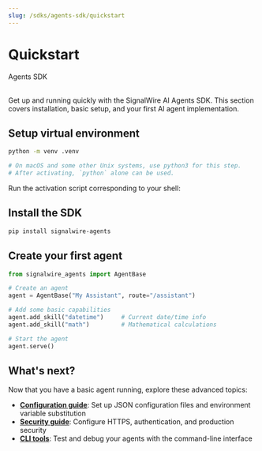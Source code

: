 ```yaml
---
slug: /sdks/agents-sdk/quickstart
---
```



# Quickstart

<Subtitle>Agents SDK</Subtitle><br/><br/>

Get up and running quickly with the SignalWire AI Agents SDK. 
This section covers installation, basic setup, and your first AI agent implementation.

<Steps>

## Setup virtual environment

```bash
python -m venv .venv

# On macOS and some other Unix systems, use python3 for this step.
# After activating, `python` alone can be used.
```

Run the activation script corresponding to your shell:

<VenvScript/>

## Install the SDK
```bash
pip install signalwire-agents
```

## Create your first agent
```python title="app.py"
from signalwire_agents import AgentBase

# Create an agent
agent = AgentBase("My Assistant", route="/assistant")

# Add some basic capabilities
agent.add_skill("datetime")     # Current date/time info
agent.add_skill("math")         # Mathematical calculations

# Start the agent
agent.serve()
```

</Steps>

## What's next?

Now that you have a basic agent running, explore these advanced topics:

- **[Configuration guide](/sdks/agents-sdk/configuration)**: Set up JSON configuration files and environment variable substitution
- **[Security guide](/sdks/agents-sdk/security)**: Configure HTTPS, authentication, and production security
- **[CLI tools](/sdks/agents-sdk/cli)**: Test and debug your agents with the command-line interface
